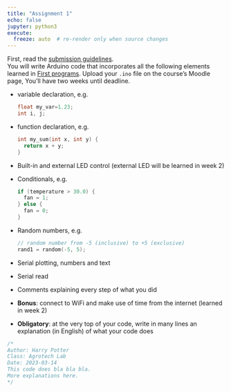 ```yaml
---
title: "Assignment 1"
echo: false
jupyter: python3
execute:
  freeze: auto  # re-render only when source changes
---
```

First, read the [submission guidelines](/assignments/submission_info.html).  
You will write Arduino code that incorporates all the following elements learned in [First programs](/tutorials/first-programs.html). Upload your `.ino` file on the course's Moodle page, You'll have two weeks until deadline.


* variable declaration, e.g.
  ```cpp
  float my_var=1.23;
  int i, j;
  ```
* function declaration, e.g.
  ```cpp
  int my_sum(int x, int y) {
    return x + y;
  }
  ```
* Built-in and external LED control (external LED will be learned in week 2)
* Conditionals, e.g.
  ```cpp
  if (temperature > 30.0) {
    fan = 1;
  } else {
    fan = 0;
  }
  ```
* Random numbers, e.g.
  ```cpp
  // random number from -5 (inclusive) to +5 (exclusive)
  rand1 = random(-5, 5);
  ```
* Serial plotting, numbers and text
* Serial read 
* Comments explaining every step of what you did
* **Bonus**: connect to WiFi and make use of time from the internet (learned in week 2)
* **Obligatory**: at the very top of your code, write in many lines an explanation (in English) of what your code does
```cpp
/*
Author: Harry Potter
Class: Agrotech Lab
Date: 2023-03-14
This code does bla bla bla.
More explanations here.
*/
```

